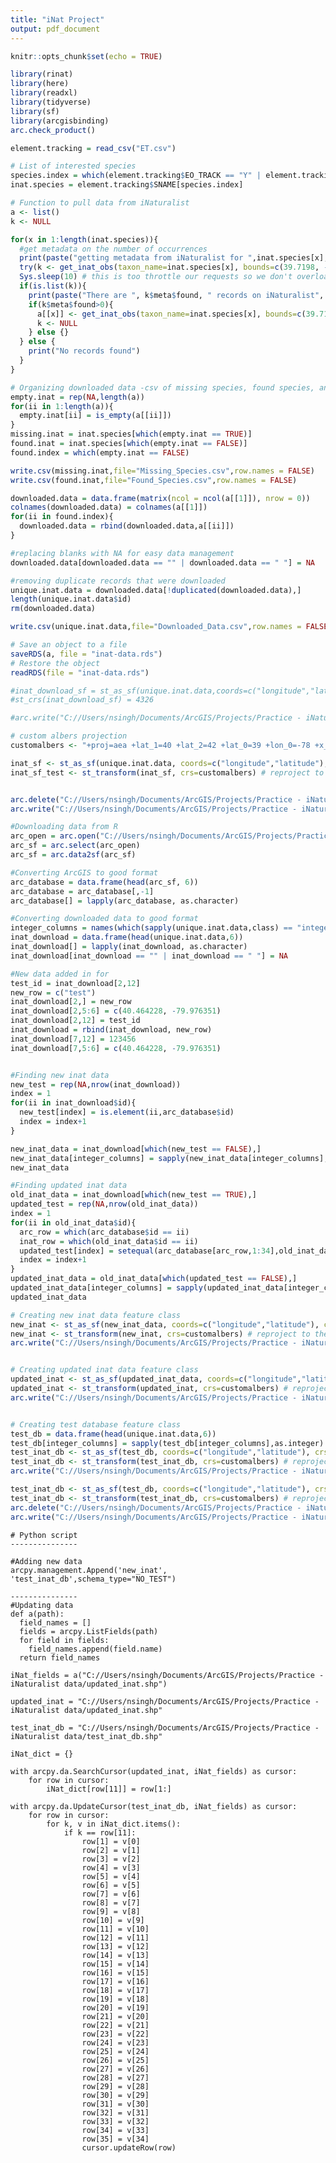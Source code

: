 ```yaml
---
title: "iNat Project"
output: pdf_document
---
```


```r
knitr::opts_chunk$set(echo = TRUE)
```

```r
library(rinat)
library(here)
library(readxl)
library(tidyverse)
library(sf)
library(arcgisbinding)
arc.check_product()
```

```r
element.tracking = read_csv("ET.csv")
```

```r
# List of interested species
species.index = which(element.tracking$EO_TRACK == "Y" | element.tracking$EO_TRACK == "W")
inat.species = element.tracking$SNAME[species.index]
```

```r
# Function to pull data from iNaturalist
a <- list()
k <- NULL

for(x in 1:length(inat.species)){
  #get metadata on the number of occurrences
  print(paste("getting metadata from iNaturalist for ",inat.species[x],".", sep="") )
  try(k <- get_inat_obs(taxon_name=inat.species[x], bounds=c(39.7198, -80.519891, 42.26986,	-74.689516) , geo=TRUE, meta=TRUE) ) # this step first queries iNat to see if there are any records present, if there are it actually downloads them.
  Sys.sleep(10) # this is too throttle our requests so we don't overload their servers
  if(is.list(k)){
    print(paste("There are ", k$meta$found, " records on iNaturalist", sep=""))
    if(k$meta$found>0){
      a[[x]] <- get_inat_obs(taxon_name=inat.species[x], bounds=c(39.7198, -80.519891, 42.26986,	-74.689516) , geo=TRUE, maxresults = k$meta$found) 
      k <- NULL
    } else {}
  } else {
    print("No records found")
  }
}
```


```r
# Organizing downloaded data -csv of missing species, found species, and downloaded data
empty.inat = rep(NA,length(a))
for(ii in 1:length(a)){
  empty.inat[ii] = is_empty(a[[ii]])
}
missing.inat = inat.species[which(empty.inat == TRUE)]
found.inat = inat.species[which(empty.inat == FALSE)]
found.index = which(empty.inat == FALSE)

write.csv(missing.inat,file="Missing_Species.csv",row.names = FALSE)
write.csv(found.inat,file="Found_Species.csv",row.names = FALSE)

downloaded.data = data.frame(matrix(ncol = ncol(a[[1]]), nrow = 0))
colnames(downloaded.data) = colnames(a[[1]])
for(ii in found.index){
  downloaded.data = rbind(downloaded.data,a[[ii]])
}

#replacing blanks with NA for easy data management
downloaded.data[downloaded.data == "" | downloaded.data == " "] = NA

#removing duplicate records that were downloaded
unique.inat.data = downloaded.data[!duplicated(downloaded.data),]
length(unique.inat.data$id)
rm(downloaded.data)

write.csv(unique.inat.data,file="Downloaded_Data.csv",row.names = FALSE)
```

```r
# Save an object to a file
saveRDS(a, file = "inat-data.rds")
# Restore the object
readRDS(file = "inat-data.rds")
```

```r
#inat_download_sf = st_as_sf(unique.inat.data,coords=c("longitude","latitude"))
#st_crs(inat_download_sf) = 4326

#arc.write("C://Users/nsingh/Documents/ArcGIS/Projects/Practice - iNaturalist data/Practice - iNaturalist data.gdb/iNaturalist_data",inat_download_sf,overwrite=TRUE)

# custom albers projection
customalbers <- "+proj=aea +lat_1=40 +lat_2=42 +lat_0=39 +lon_0=-78 +x_0=0 +y_0=0 +ellps=GRS80 +units=m +no_defs"

inat_sf <- st_as_sf(unique.inat.data, coords=c("longitude","latitude"), crs="+proj=longlat +datum=WGS84 +no_defs +ellps=WGS84 +towgs84=0,0,0")
inat_sf_test <- st_transform(inat_sf, crs=customalbers) # reproject to the custom albers


arc.delete("C://Users/nsingh/Documents/ArcGIS/Projects/Practice - iNaturalist data/Practice - iNaturalist data.gdb/inat_data")
arc.write("C://Users/nsingh/Documents/ArcGIS/Projects/Practice - iNaturalist data/Practice - iNaturalist data.gdb/albers_test",inat_sf_test,overwrite = TRUE)
```

```r
#Downloading data from R
arc_open = arc.open("C://Users/nsingh/Documents/ArcGIS/Projects/Practice - iNaturalist data/Practice - iNaturalist data.gdb/inat_data")
arc_sf = arc.select(arc_open)
arc_sf = arc.data2sf(arc_sf)

#Converting ArcGIS to good format
arc_database = data.frame(head(arc_sf, 6))
arc_database = arc_database[,-1]
arc_database[] = lapply(arc_database, as.character)

#Converting downloaded data to good format
integer_columns = names(which(sapply(unique.inat.data,class) == "integer"))
inat_download = data.frame(head(unique.inat.data,6))
inat_download[] = lapply(inat_download, as.character)
inat_download[inat_download == "" | inat_download == " "] = NA

#New data added in for 
test_id = inat_download[2,12]
new_row = c("test")
inat_download[2,] = new_row
inat_download[2,5:6] = c(40.464228, -79.976351)
inat_download[2,12] = test_id
inat_download = rbind(inat_download, new_row)
inat_download[7,12] = 123456
inat_download[7,5:6] = c(40.464228, -79.976351)


#Finding new inat data
new_test = rep(NA,nrow(inat_download))
index = 1
for(ii in inat_download$id){
  new_test[index] = is.element(ii,arc_database$id)
  index = index+1
}

new_inat_data = inat_download[which(new_test == FALSE),]
new_inat_data[integer_columns] = sapply(new_inat_data[integer_columns],as.integer)
new_inat_data

#Finding updated inat data
old_inat_data = inat_download[which(new_test == TRUE),]
updated_test = rep(NA,nrow(old_inat_data))
index = 1
for(ii in old_inat_data$id){
  arc_row = which(arc_database$id == ii)
  inat_row = which(old_inat_data$id == ii)
  updated_test[index] = setequal(arc_database[arc_row,1:34],old_inat_data[inat_row,c(1:4,7:36)])
  index = index+1
}
updated_inat_data = old_inat_data[which(updated_test == FALSE),]
updated_inat_data[integer_columns] = sapply(updated_inat_data[integer_columns],as.integer)
updated_inat_data
```

```r
# Creating new inat data feature class
new_inat <- st_as_sf(new_inat_data, coords=c("longitude","latitude"), crs="+proj=longlat +datum=WGS84 +no_defs +ellps=WGS84 +towgs84=0,0,0")
new_inat <- st_transform(new_inat, crs=customalbers) # reproject to the custom albers
arc.write("C://Users/nsingh/Documents/ArcGIS/Projects/Practice - iNaturalist data/new_inat",new_inat,overwrite = TRUE)


# Creating updated inat data feature class
updated_inat <- st_as_sf(updated_inat_data, coords=c("longitude","latitude"), crs="+proj=longlat +datum=WGS84 +no_defs +ellps=WGS84 +towgs84=0,0,0")
updated_inat <- st_transform(updated_inat, crs=customalbers) # reproject to the custom albers
arc.write("C://Users/nsingh/Documents/ArcGIS/Projects/Practice - iNaturalist data/updated_inat",updated_inat,overwrite = TRUE)


# Creating test database feature class
test_db = data.frame(head(unique.inat.data,6))
test_db[integer_columns] = sapply(test_db[integer_columns],as.integer)
test_inat_db <- st_as_sf(test_db, coords=c("longitude","latitude"), crs="+proj=longlat +datum=WGS84 +no_defs +ellps=WGS84 +towgs84=0,0,0")
test_inat_db <- st_transform(test_inat_db, crs=customalbers) # reproject to the custom albers
arc.write("C://Users/nsingh/Documents/ArcGIS/Projects/Practice - iNaturalist data/test_inat_db",test_inat_db,overwrite = TRUE)
```

```r
test_inat_db <- st_as_sf(test_db, coords=c("longitude","latitude"), crs="+proj=longlat +datum=WGS84 +no_defs +ellps=WGS84 +towgs84=0,0,0")
test_inat_db <- st_transform(test_inat_db, crs=customalbers) # reproject to the custom albers
arc.delete("C://Users/nsingh/Documents/ArcGIS/Projects/Practice - iNaturalist data/iNatDatabase.gdb/test_inat_db")
arc.write("C://Users/nsingh/Documents/ArcGIS/Projects/Practice - iNaturalist data/iNatDatabase.gdb/test_inat_db",test_inat_db,overwrite = TRUE,validate=TRUE) 
```

```
# Python script
---------------

#Adding new data
arcpy.management.Append('new_inat', 'test_inat_db',schema_type="NO_TEST")

---------------
#Updating data
def a(path):
  field_names = []
  fields = arcpy.ListFields(path)
  for field in fields:
    field_names.append(field.name)
  return field_names
  
iNat_fields = a("C://Users/nsingh/Documents/ArcGIS/Projects/Practice - iNaturalist data/updated_inat.shp")

updated_inat = "C://Users/nsingh/Documents/ArcGIS/Projects/Practice - iNaturalist data/updated_inat.shp"

test_inat_db = "C://Users/nsingh/Documents/ArcGIS/Projects/Practice - iNaturalist data/test_inat_db.shp"

iNat_dict = {}  

with arcpy.da.SearchCursor(updated_inat, iNat_fields) as cursor:
    for row in cursor:
        iNat_dict[row[11]] = row[1:]

with arcpy.da.UpdateCursor(test_inat_db, iNat_fields) as cursor:
    for row in cursor:
        for k, v in iNat_dict.items():
            if k == row[11]:
                row[1] = v[0]
                row[2] = v[1]
                row[3] = v[2]
                row[4] = v[3]
                row[5] = v[4]
                row[6] = v[5]
                row[7] = v[6]
                row[8] = v[7]
                row[9] = v[8]
                row[10] = v[9]
                row[11] = v[10]
                row[12] = v[11]
                row[13] = v[12]
                row[14] = v[13]
                row[15] = v[14]
                row[16] = v[15]
                row[17] = v[16]
                row[18] = v[17]
                row[19] = v[18]
                row[20] = v[19]
                row[21] = v[20]
                row[22] = v[21]
                row[23] = v[22]
                row[24] = v[23]
                row[25] = v[24]
                row[26] = v[25]
                row[27] = v[26]
                row[28] = v[27]
                row[29] = v[28]
                row[30] = v[29]
                row[31] = v[30]
                row[32] = v[31]
                row[33] = v[32]
                row[34] = v[33]
                row[35] = v[34]
                cursor.updateRow(row)
```